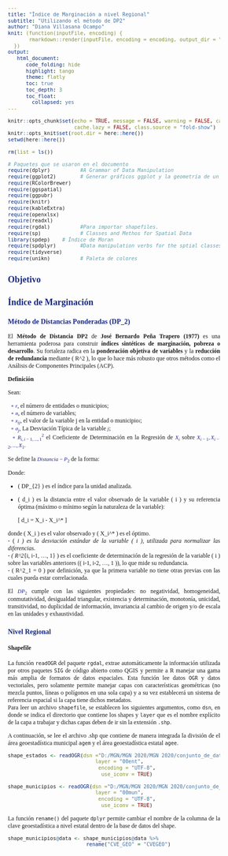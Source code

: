 ```yaml
---
title: "Índice de Marginación a nivel Regional"
subtitle: "Utilizando el método de DP2"
author: "Diana Villasana Ocampo"
knit: (function(inputFile, encoding) {
       rmarkdown::render(inputFile, encoding = encoding, output_dir = "../Output/")
  })
output:
   html_document:
      code_folding: hide
      highlight: tango
      theme: flatly
      toc: true
      toc_depth: 3
      toc_float:
        collapsed: yes
---
```


```{=html}
<style type="text/css">
body {
text-align: justify;
font-style: normal;
font-family: "Montserrat";
font-size: 12px
}
h1.title {
  font-size: 40px;
  color: #000D3B;
}
h1 {
  color: #B6854D;
}
h2 {
  color: #172984;
}
h3 {
  color: #172984;
}
</style>
```

```{=html}
<style>
.nav>li>a {
    position: relative;
    display: block;
    padding: 10px 15px;
    color: #1C3BA4
}
.nav-pills>li.active>a, .nav-pills>li.active>a:hover, .nav-pills>li>a:focus {
    color: #ffffff;
    background-color: #09C2BC
}
</style>
```

```{=html}
<style>
.tile1-text {
    position: relative;
    display: block;
    padding: 10px 15px;
    color: #0A6A87;
    list-style: none;
}
.top1-tiles a:nth-of-type(1):hover, .top-tiles1 a:nth-of-type(1):focus{
    color: #ffffff;
    background: #0A6A87
}
</style>
```

```{=html}
<style>
.tile2-text {
    position: relative;
    display: block;
    padding: 10px 15px;
    color: #0A6CC8;
    list-style: none;
}
.top2-tiles a:nth-of-type(1):hover, .top2-tiles a:nth-of-type(1):focus{
    color: #ffffff;
    background: #0A6CC8
}
</style>
```

```{=html}
<style>
.math {
  font-size: 11px;
  color: #20218a;
}
</style>
```


```r
knitr::opts_chunk$set(echo = TRUE, message = FALSE, warning = FALSE, cache = TRUE, 
                      cache.lazy = FALSE, class.source = "fold-show")
knitr::opts_knit$set(root.dir = here::here())
setwd(here::here())
```

```r
rm(list = ls())
```

```r
# Paquetes que se usaron en el documento 
require(dplyr)          #A Grammar of Data Manipulation 
require(ggplot2)        # Generar gráficos ggplot y la geometría de un mapa
require(RColorBrewer)
require(ggspatial)
require(ggpubr)
require(knitr)
require(kableExtra)
require(openxlsx)
require(readxl)
require(rgdal)          #Para importar shapefiles. 
require(sp)             # Classes and Methos for Spatial Data
library(spdep)    # Índice de Moran 
require(spdplyr)        #Data manipulation verbs for the sptial classes
require(tidyverse) 
require(unikn)          # Paleta de colores
```

## Objetivo 

## Índice de Marginación   

### Método de Distancias Ponderadas (DP_2) 


El **Método de Distancia DP2** de **José Bernardo Peña Trapero (1977)** es una herramienta poderosa para construir **índices sintéticos de marginación, pobreza o desarrollo**. Su fortaleza radica en la **ponderación objetiva de variables** y la **reducción de redundancia** mediante \( R^2 \), lo que lo hace más robusto que otros métodos como el Análisis de Componentes Principales (ACP).
   

**Definición**

Sean:   

$\:\:\circ\:r$, el número de entidades o municipios;  
$\:\:\circ\:n$, el número de variables;  
$\:\:\circ\:x_{ij}$, el valor de la variable j en la entidad o municipio$i$;  
$\:\:\circ\:\sigma_{j}$, La Desviación Típica de la variable $j$;   
$\:\:\circ\:R^{2}_{i,i-1,...,1}$ el Coeficiente de Determinación en la Regresión de $X_{i}$ sobre $X_{i-1},X_{i-2},...,X_{1}$. 

Se define la $Distancia-P_{2}$ de la forma:    

\begin{align}
DP_{2}=\sum^{n}_{i=1}\frac{d_{i}}{\sigma_{i}}(1-R^{2}_{i,i-1,...,1})\:\:;\;\;con \:\:R^{2}_{1}=0
\end{align}

Donde:     

- \( DP_{2} \) es el índice para la unidad analizada.   
- \( d_i \) es la distancia entre el valor observado de la variable \( i \) y su referencia óptima (máximo o mínimo según la naturaleza de la variable):  
  
  \[
    d_i = X_i - X_i^*
      \]

donde \( X_i \) es el valor observado y \( X_i^* \) es el óptimo.  
- \( \sigma_i \) es la desviación estándar de la variable \( i \), utilizada para normalizar las diferencias.  
- \( R^2_{i, i-1, ..., 1} \) es el coeficiente de determinación de la regresión de la variable \( i \) sobre las variables anteriores (\( i-1, i-2, ..., 1 \)), lo que mide su redundancia.  
- \( R^2_1 = 0 \) por definición, ya que la primera variable no tiene otras previas con las cuales pueda estar correlacionada.  


El $DP_{2}$ cumple con las siguientes propiedades: no negatividad, homogeneidad, conmutatividad, desigualdad triangular, existencia y determinación, monotonía, unicidad, transitividad, no duplicidad de información, invariancia al cambio de origen y/o de escala en las unidades y exhaustividad.      


### Nivel Regional 



#### Shapefile

La función `readOGR` del paquete `rgdal`, extrae automáticamente la información utilizada por otros paquetes `SIG` de código abierto como QGIS y permite a R manejar una gama más amplia de formatos de datos espaciales. Esta función lee datos `OGR` y datos vectoriales, pero solamente permite manejar capas con características geométricas (no mezcla puntos, líneas o polígonos en una sola capa) y a su vez establecerá un sistema de referencia espacial si la capa tiene dichos metadatos.\
Para leer un archivo `shapefile`, se establecen los siguientes argumentos, como `dsn`, en donde se indica el directorio que contiene los shapes y `layer` que es el nombre explícito de la capa a trabajar y dichas capas deben de ir sin la extensión `.shp`.

A continuación, se lee el archivo .shp que contiene de manera integrada la división de el área geoestadística municipal `agem` y el área geoestadística estatal `agee`.

```r
shape_estados <- readOGR(dsn ="D:/MGN/MGN 2020/MGN 2020/conjunto_de_datos", 
                             layer = "00ent",
                              encoding = "UTF-8",
                               use_iconv = TRUE)
```

```r
shape_municipios <- readOGR(dsn ="D:/MGN/MGN 2020/MGN 2020/conjunto_de_datos", 
                             layer = "00mun",
                              encoding = "UTF-8",
                               use_iconv = TRUE)
```

La función `rename()` del paquete `dplyr` permite cambiar el nombre de la columna de la clave geoestadística a nivel estatal dentro de la base de datos del shape.

```r
shape_municipios@data <- shape_municipios@data %>%
                          rename("CVE_GEO" = "CVEGEO")
```